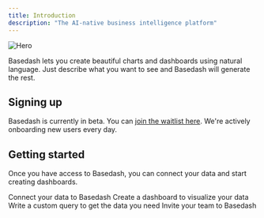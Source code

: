 ```yaml
---
title: Introduction
description: "The AI-native business intelligence platform"
---
```


<img
  className="block"
  src="/images/hero.png"
  alt="Hero"
/>

Basedash lets you create beautiful charts and dashboards using natural language. Just describe what you want to see and Basedash will generate the rest.

## Signing up

Basedash is currently in beta. You can [join the waitlist here](https://charts.basedash.com/waitlist). We're actively onboarding new users every day.

## Getting started

Once you have access to Basedash, you can connect your data and start creating dashboards.

<CardGroup cols={2}>
  <Card
    title="Connect your data"
    icon="database"
    href="https://docs.basedash.com/connect-data"
  >
    Connect your data to Basedash
  </Card>
  <Card
    title="Create a dashboard"
    icon="chart-line"
    href="https://docs.basedash.com/dashboards"
  >
    Create a dashboard to visualize your data
  </Card>
  <Card
    title="Write a query"
    icon="code"
    href="https://docs.basedash.com/sql-editor"
  >
    Write a custom query to get the data you need
  </Card>
  <Card
    title="Invite your team"
    icon="users"
    href="https://docs.basedash.com/invite-team"
  >
    Invite your team to Basedash
  </Card>
</CardGroup>
